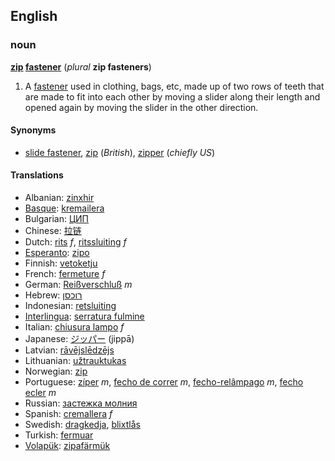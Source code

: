 ==English==
===noun===
'''[[zip]] [[fastener]]''' (''plural'' '''zip fasteners''')

#A [[fastener]] used in clothing, bags, etc, made up of two rows of teeth that are made to fit into each other by moving a slider along their length and opened again by moving the slider in the other direction.

====Synonyms====
*[[slide fastener]], [[zip]] (''British''), [[zipper]] (''chiefly US'')

====Translations====
*Albanian: [[zinxhir]] 
*[[Basque]]: [[kremailera]]
*Bulgarian: [[ЦИП]] 
*Chinese: [[拉链]]
*Dutch: [[rits]] ''f'', [[ritssluiting]] ''f''
*[[Esperanto]]: [[zipo]]
*Finnish: [[vetoketju]]
*French: [[fermeture]] ''f''<!-- source for this? [[tirette]] -->
*German: [[Reißverschluß]] ''m''
*Hebrew: [[רוכסן]]
*Indonesian: [[retsluiting]]
*[[Interlingua]]: [[serratura fulmine]]
*Italian: [[chiusura lampo]] ''f''
*Japanese: [[ジッパー]] (jippā)
*Latvian: [[rāvējslēdzējs]]
*Lithuanian: [[užtrauktukas]]
*Norwegian: [[zip#Norwegian|zip]]
*Portuguese: [[zíper]] ''m'', [[fecho de correr]] ''m'', [[fecho-relâmpago]] ''m'', [[fecho ecler]] ''m''
*Russian: [[застежка молния]]
*Spanish: [[cremallera]] ''f''
*Swedish: [[dragkedja]], [[blixtlås]]
*Turkish: [[fermuar]]
*[[Volapük]]: [[zipafärmük]]